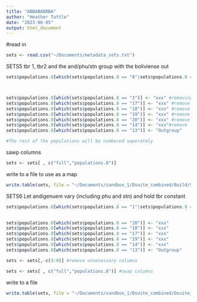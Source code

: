 ```yaml
---
title: "ABBABABBBA"
author: "Heather Tuttle"
date: "2023-06-05"
output: html_document
---
```


#read in
```r
sets <- read.csv("~/Documents/metadata_sets.txt")
```




SETS5
tbr 1, tbr2 and the and/phu/stn group with the boliviense out
```r

sets$populations.8[which(sets$populations.8 == "8"|sets$populations.8 == "9"|sets$populations.8 == "10"|sets$populations.8 == "11"|sets$populations.8 == "12"|sets$populations.8 == "15"|sets$populations.8 == "16")] <- "8" #populations 8,9,10,11,12,15 and 16 are grouped into adg



sets$populations.8[which(sets$populations.8 == "3")] <- "xxx" #removing from analysis, small sample size
sets$populations.8[which(sets$populations.8 == "17")] <- "xxx" #remove
sets$populations.8[which(sets$populations.8 == "18")] <- "xxx" #remove
sets$populations.8[which(sets$populations.8 == "19")] <- "xxx" #remove
sets$populations.8[which(sets$populations.8 == "20")] <- "xxx" #remove
sets$populations.8[which(sets$populations.8 == "14")] <- "xxx"#remove
sets$populations.8[which(sets$populations.8 == "13")] <- "Outgroup"

#The rest of the populations will be numbered seperately

```


sawp columns
```r
sets <- sets[ , c("full","populations.8")]
```

write to a file to use as a map
```r
write.table(sets, file = "~/Documents/sandbox_1/Dsuite_combined/Build/SETS5_no3.txt", row.names = F, col.names = F, quote = F, sep = "\t")
```








SETS6
Let andigenuem vary (including phu and stn) and hold tbr constant
```r
sets$populations.8[which(sets$populations.8 == "1"|sets$populations.8 == "2"|sets$populations.8 == "3"|sets$populations.8 == "4"|sets$populations.8 == "5"|sets$populations.8 == "6"|sets$populations.8 == "7")] <- "7" #tbr populations grouped together
 

sets$populations.8[which(sets$populations.8 == "20")] <- "xxx"
sets$populations.8[which(sets$populations.8 == "18")] <- "xxx"
sets$populations.8[which(sets$populations.8 == "17")] <- "xxx"
sets$populations.8[which(sets$populations.8 == "19")] <- "xxx"
sets$populations.8[which(sets$populations.8 == "14")] <- "xxx"
sets$populations.8[which(sets$populations.8 == "13")] <- "Outgroup"

```

```r
sets <- sets[,-c(3:9)] #remove unnecessary columns
```

```r
sets <- sets[ , c("full","populations.8")] #swap columns
```


write to a file

```r
write.table(sets, file = "~/Documents/sandbox_1/Dsuite_combined/Dsuite_check_6/SETS_6.txt", row.names = F, col.names = F, quote = F, sep = "\t")
```
